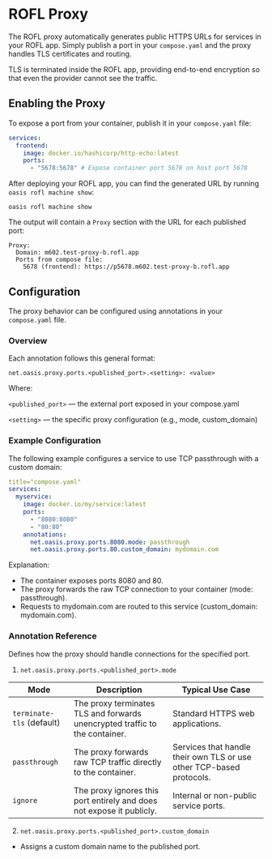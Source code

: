 # ROFL Proxy

The ROFL proxy automatically generates public HTTPS URLs for services in your
ROFL app. Simply publish a port in your `compose.yaml` and the proxy handles
TLS certificates and routing.

TLS is terminated inside the ROFL app, providing end-to-end encryption so that
even the provider cannot see the traffic.

## Enabling the Proxy

To expose a port from your container, publish it in
your `compose.yaml` file:

```yaml title="compose.yaml"
services:
  frontend:
    image: docker.io/hashicorp/http-echo:latest
    ports:
      - "5678:5678" # Expose container port 5678 on host port 5678
```

After deploying your ROFL app, you can find the generated URL by
running `oasis rofl machine show`:

```shell
oasis rofl machine show
```

The output will contain a `Proxy` section with the URL for each published port:

```
Proxy:
  Domain: m602.test-proxy-b.rofl.app
  Ports from compose file:
    5678 (frontend): https://p5678.m602.test-proxy-b.rofl.app
```

## Configuration

The proxy behavior can be configured using annotations in
your `compose.yaml` file.

### Overview

Each annotation follows this general format:

`net.oasis.proxy.ports.<published_port>.<setting>: <value>`

Where:

`<published_port>` — the external port exposed in your compose.yaml

`<setting>` — the specific proxy configuration (e.g., mode, custom_domain)

### Example Configuration

The following example configures a service to use TCP passthrough with a custom domain:

```yaml
title="compose.yaml"
services:
  myservice:
    image: docker.io/my/service:latest
    ports:
      - "8080:8080"
      - "80:80"
    annotations:
      net.oasis.proxy.ports.8080.mode: passthrough
      net.oasis.proxy.ports.80.custom_domain: mydomain.com
```

Explanation:
- The container exposes ports 8080 and 80.
- The proxy forwards the raw TCP connection to your container (mode: passthrough).
- Requests to mydomain.com are routed to this service (custom_domain: mydomain.com).

### Annotation Reference

Defines how the proxy should handle connections for the specified port.

1. `net.oasis.proxy.ports.<published_port>.mode`

| Mode                      | Description                                                                 | Typical Use Case                                                     |
| ------------------------- | --------------------------------------------------------------------------- | -------------------------------------------------------------------- |
| `terminate-tls` (default) | The proxy terminates TLS and forwards unencrypted traffic to the container. | Standard HTTPS web applications.                                     |
| `passthrough`             | The proxy forwards raw TCP traffic directly to the container.               | Services that handle their own TLS or use other TCP-based protocols. |
| `ignore`                  | The proxy ignores this port entirely and does not expose it publicly.       | Internal or non-public service ports.                                |

2. `net.oasis.proxy.ports.<published_port>.custom_domain`

  - Assigns a custom domain name to the published port.
